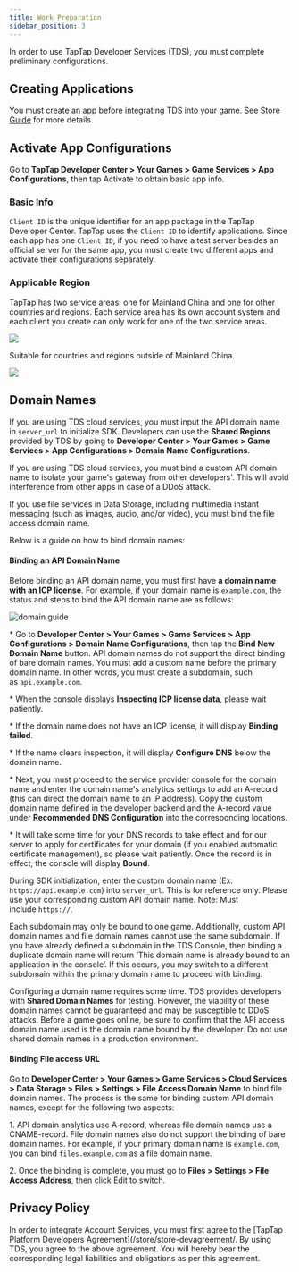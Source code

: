 ```yaml
---
title: Work Preparation
sidebar_position: 3
---
```



In order to use TapTap Developer Services (TDS), you must complete preliminary configurations.

## Creating Applications

You must create an app before integrating TDS into your game. See [Store Guide](/store/store-creategame/) for more details.

## Activate App Configurations

Go to **TapTap Developer Center > Your Games > Game Services > App Configurations**, then tap Activate to obtain basic app info.

### Basic Info

`Client ID` is the unique identifier for an app package in the TapTap Developer Center. TapTap uses the `Client ID` to identify applications. Since each app has one `Client ID`, if you need to have a test server besides an official server for the same app, you must create two different apps and activate their configurations separately.

### Applicable Region

<Conditional region='cn'>

TapTap has two service areas: one for Mainland China and one for other countries and regions. Each service area has its own account system and each client you create can only work for one of the two service areas.

![](/img/tap_get_ready.png)

</Conditional>

<Conditional region='global'>

Suitable for countries and regions outside of Mainland China.

![](/img/io/tap_get_ready.png)

</Conditional>

## Domain Names

<Conditional region='global'>

If you are using TDS cloud services, you must input the API domain name in `server_url` to initialize SDK. Developers can use the **Shared Regions** provided by TDS by going to **Developer Center > Your Games > Game Services > App Configurations > Domain Name Configurations**.

</Conditional>

<Conditional region='cn'>

If you are using TDS cloud services, you must bind a custom API domain name to isolate your game's gateway from other developers'. This will avoid interference from other apps in case of a DDoS attack.

If you use file services in Data Storage, including multimedia instant messaging (such as images, audio, and/or video), you must bind the file access domain name.

Below is a guide on how to bind domain names:

#### Binding an API Domain Name

Before binding an API domain name, you must first have **a domain name with an ICP license**. For example, if your domain name is `example.com`, the status and steps to bind the API domain name are as follows:

![domain guide](/img/domain-guide.png)

\* Go to **Developer Center > Your Games > Game Services > App Configurations > Domain Name Configurations**, then tap the **Bind New Domain Name** button. API domain names do not support the direct binding of bare domain names. You must add a custom name before the primary domain name. In other words, you must create a subdomain, such as `api.example.com`.

\* When the console displays **Inspecting ICP license data**, please wait patiently.

\* If the domain name does not have an ICP license, it will display **Binding failed**.

\* If the name clears inspection, it will display **Configure DNS** below the domain name.

\* Next, you must proceed to the service provider console for the domain name and enter the domain name's analytics settings to add an A-record (this can direct the domain name to an IP address). Copy the custom domain name defined in the developer backend and the A-record value under **Recommended DNS Configuration** into the corresponding locations.

\* It will take some time for your DNS records to take effect and for our server to apply for certificates for your domain (if you enabled automatic certificate management), so please wait patiently. Once the record is in effect, the console will display **Bound**.

During SDK initialization, enter the custom domain name (Ex: `https://api.example.com`) into `server_url`. This is for reference only. Please use your corresponding custom API domain name. Note: Must include `https://`.

Each subdomain may only be bound to one game. Additionally, custom API domain names and file domain names cannot use the same subdomain. If you have already defined a subdomain in the TDS Console, then binding a duplicate domain name will return ‘This domain name is already bound to an application in the console’. If this occurs, you may switch to a different subdomain within the primary domain name to proceed with binding.

Configuring a domain name requires some time. TDS provides developers with **Shared Domain Names** for testing. However, the viability of these domain names cannot be guaranteed and may be susceptible to DDoS attacks. Before a game goes online, be sure to confirm that the API access domain name used is the domain name bound by the developer. Do not use shared domain names in a production environment.

#### Binding File access URL

Go to **Developer Center > Your Games > Game Services > Cloud Services > Data Storage > Files > Settings > File Access Domain Name** to bind file domain names. The process is the same for binding custom API domain names, except for the following two aspects:

1. API domain analytics use A-record, whereas file domain names use a CNAME-record. File domain names also do not support the binding of bare domain names. For example, if your primary domain name is `example.com`, you can bind `files.example.com` as a file domain name.

2. Once the binding is complete, you must go to **Files > Settings > File Access Address**, then click Edit to switch.

</Conditional>

## Privacy Policy

In order to integrate Account Services, you must first agree to the [TapTap Platform Developers Agreement](/store/store-devagreement/. By using TDS, you agree to the above agreement. You will hereby bear the corresponding legal liabilities and obligations as per this agreement.
